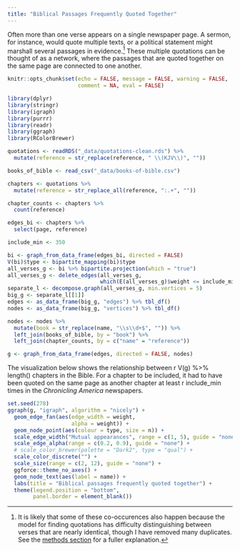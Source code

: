 ```yaml
---
title: "Biblical Passages Frequently Quoted Together"
---
```


Often more than one verse appears on a single newspaper page. A sermon, for instance, would quote multiple texts, or a political statement might marshall several passages in evidence.^[It is likely that some of these co-occurences also happen because the model for finding quotations has difficulty distinguishing between verses that are nearly identical, though I have removed many duplicates. See the [methods section](methods.html) for a fuller explanation.] These multiple quotations can be thought of as a network, where the passages that are quoted together on the same page are connected to one another. 

```r
knitr::opts_chunk$set(echo = FALSE, message = FALSE, warning = FALSE,
                      comment = NA, eval = FALSE)

library(dplyr)
library(stringr)
library(igraph)
library(purrr)
library(readr)
library(ggraph)
library(RColorBrewer)
```

```r
quotations <- readRDS("_data/quotations-clean.rds") %>%
  mutate(reference = str_replace(reference, " \\(KJV\\)", ""))

books_of_bible <- read_csv("_data/books-of-bible.csv")

chapters <- quotations %>%
  mutate(reference = str_replace_all(reference, ":.+", ""))

chapter_counts <- chapters %>%
  count(reference)

edges_bi <- chapters %>%
  select(page, reference)

include_min <- 350

bi <- graph_from_data_frame(edges_bi, directed = FALSE)
V(bi)$type <- bipartite_mapping(bi)$type
all_verses_g <- bi %>% bipartite.projection(which = "true")
all_verses_g <- delete_edges(all_verses_g,
                             which(E(all_verses_g)$weight <= include_min))
separate_l <- decompose.graph(all_verses_g, min.vertices = 5)
big_g <- separate_l[[1]]
edges <- as_data_frame(big_g, "edges") %>% tbl_df()
nodes <- as_data_frame(big_g, "vertices") %>% tbl_df()

nodes <- nodes %>%
  mutate(book = str_replace(name, "\\s\\d+$", "")) %>%
  left_join(books_of_bible, by = "book") %>%
  left_join(chapter_counts, by = c("name" = "reference"))

g <- graph_from_data_frame(edges, directed = FALSE, nodes)
```

The visualization below shows the relationship between r V(g) %>% length() chapters in the Bible. For a chapter to be included, it had to have been quoted on the same page as another chapter at least r include_min times in the *Chronicling America* newspapers.

```r
set.seed(278)
ggraph(g, "igraph", algorithm = "nicely") +
  geom_edge_fan(aes(edge_width = weight,
                    alpha = weight)) +
  geom_node_point(aes(colour = type, size = n)) +
  scale_edge_width("Mutual appearances", range = c(1, 5), guide = "none") +
  scale_edge_alpha(range = c(0.2, 0.9), guide = "none") +
  # scale_color_brewer(palette = "Dark2", type = "qual") +
  scale_color_discrete("") +
  scale_size(range = c(2, 12), guide = "none") +
  ggforce::theme_no_axes() +
  geom_node_text(aes(label = name)) +
  labs(title = "Biblical passages frequently quoted together") +
  theme(legend.position = "bottom",
        panel.border = element_blank())
```
